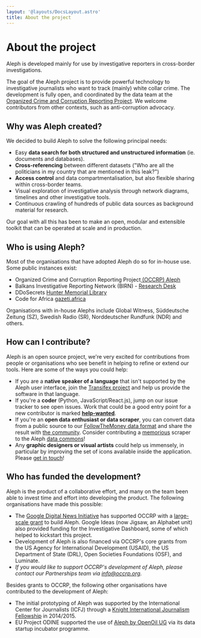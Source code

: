 ```yaml
---
layout: '@layouts/DocsLayout.astro'
title: About the project
---
```


# About the project

<p class="lead">
  Aleph is developed mainly for use by investigative reporters in cross-border investigations.
</p>

The goal of the Aleph project is to provide powerful technology to investigative journalists who want to track \(mainly\) white collar crime. The development is fully open, and coordinated by the data team at the [Organized Crime and Corruption Reporting Project](https://occrp.org). We welcome contributors from other contexts, such as anti-corruption advocacy.

## Why was Aleph created?

We decided to build Aleph to solve the following principal needs:

- Easy **data search for both structured and unstructured information** \(ie. documents and databases\).
- **Cross-referencing** between different datasets \("Who are all the politicians in my country that are mentioned in this leak?"\)
- **Access control** and data compartmentalisation, but also flexible sharing within cross-border teams.
- Visual exploration of investigative analysis through network diagrams, timelines and other investigative tools.
- Continuous crawling of hundreds of public data sources as background material for research.

Our goal with all this has been to make an open, modular and extensible toolkit that can be operated at scale and in production.

## Who is using Aleph?

Most of the organisations that have adopted Aleph do so for in-house use. Some public instances exist:

- Organized Crime and Corruption Reporting Project[ \(OCCRP\) Aleph](https://aleph.occrp.org)
- Balkans Investigative Reporting Network \(BIRN\) - [Research Desk](https://source.bird.tools/)
- DDoSecrets [Hunter Memorial Library](https://hunter.ddosecrets.com/)
- Code for Africa [gazeti.africa](https://gazeti.africa/)

Organisations with in-house Alephs include Global Witness, Süddeutsche Zeitung \(SZ\), Swedish Radio \(SR\), Norddeutscher Rundfunk \(NDR\) and others.

## How can I contribute?

Aleph is an open source project, we're very excited for contributions from people or organisations who see benefit in helping to refine or extend our tools. Here are some of the ways you could help:

- If you are a **native speaker of a language** that isn't supported by the Aleph user interface, join the [Transifex project](https://www.transifex.com/aleph/) and help us provide the software in that language.
- If you're a **coder** \(Python, JavaScript/React.js\), jump on our issue tracker to see open issues. Work that could be a good entry point for a new contributor is marked [**help-wanted**](https://github.com/alephdata/aleph/labels/help-wanted).
- If you're an **open data enthusiast or data scraper**, you can convert data from a public source to our [FollowTheMoney data format](/developers/followthemoney/) and share the result with [the community](/get-in-touch). Consider contributing a [memorious](/developers/memorious) scraper to the Aleph [data commons](/developers/datacommons)!
- Any **graphic designers or visual artists** could help us immensely, in particular by improving the set of icons available inside the application. Please [get in touch](/get-in-touch)!

## Who has funded the development?

Aleph is the product of a collaborative effort, and many on the team been able to invest time and effort into developing the product. The following organisations have made this possible:

- The [Google Digital News Initiative](https://newsinitiative.withgoogle.com/) has supported OCCRP with a [large-scale grant](https://newsinitiative.withgoogle.com/dnifund/dni-projects/turnkey-data-platform-investigative-teams/) to build Aleph. Google Ideas \(now Jigsaw, an Alphabet unit\) also provided funding for the Investigative Dashboard, some of which helped to kickstart this project.
- Development of Aleph is also financed via OCCRP's core grants from the US Agency for International Development \(USAID\), the US Department of State \(DRL\), Open Societies Foundations \(OSF\), and Luminate.
- _If you would like to support OCCRP's development of Aleph, please contact our Partnerships team via info@occrp.org._

Besides grants to OCCRP, the following other organisations have contributed to the development of Aleph:

- The initial prototyping of Aleph was supported by the International Center for Journalists \(ICFJ\) through a [Knight International Journalism Fellowship](https://www.icfj.org/our-work/knight/profiles/friedrich-lindenberg) in 2014/2015.
- EU Project ODINE supported the use of [Aleph by OpenOil UG](https://opendataincubator.eu/category/openoil/) via its data startup incubator programme.
